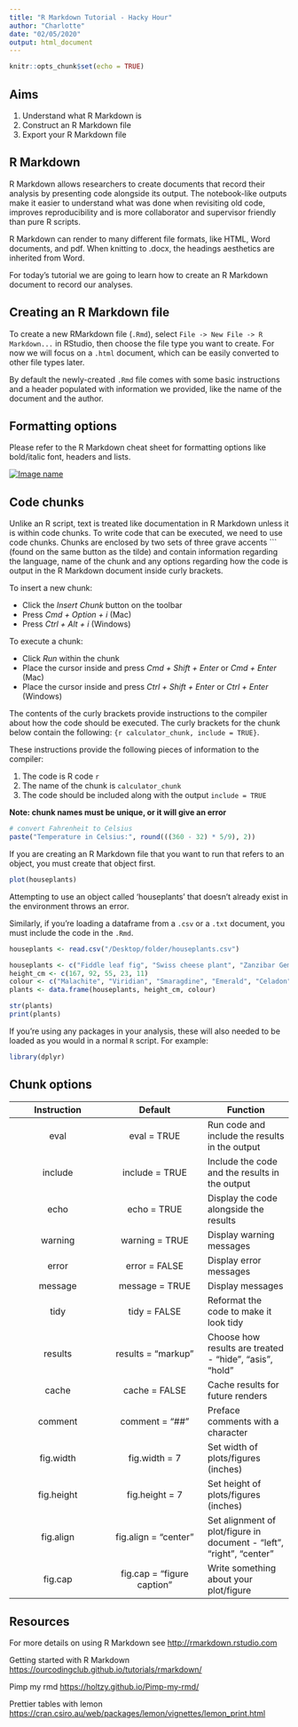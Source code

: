 ```yaml
---
title: "R Markdown Tutorial - Hacky Hour"
author: "Charlotte"
date: "02/05/2020"
output: html_document
---
```


```r
knitr::opts_chunk$set(echo = TRUE)
```

## Aims

  1. Understand what R Markdown is
  2. Construct an R Markdown file
  3. Export your R Markdown file

## R Markdown

R Markdown allows researchers to create documents that record their analysis by presenting code alongside its output. The notebook-like outputs make it easier to understand what was done when revisiting old code, improves reproducibility and is more collaborator and supervisor friendly than pure R scripts.

R Markdown can render to many different file formats, like HTML, Word documents, and pdf. When knitting to .docx, the headings aesthetics are inherited from Word.

For today's tutorial we are going to learn how to create an R Markdown document to record our analyses.

## Creating an R Markdown file

To create a new RMarkdown file (`.Rmd`), select `File -> New File -> R Markdown...` in RStudio, then choose the file type you want to create. For now we will focus on a `.html` document, which can be easily converted to other file types later.

By default the newly-created `.Rmd` file comes with some basic instructions and a header populated with information we provided, like the name of the document and the author.

## Formatting options
Please refer to the R Markdown cheat sheet for formatting options like bold/italic font, headers and lists.

[![Image name](rmd_cheatsheet.png)](https://rstudio.com/wp-content/uploads/2015/02/rmarkdown-cheatsheet.pdf)

## Code chunks
Unlike an R script, text is treated like documentation in R Markdown unless it is within code chunks. To write code that can be executed, we need to use code chunks. Chunks are enclosed by two sets of three grave accents ``` (found on the same button as the tilde) and contain information regarding the language, name of the chunk and any options regarding how the code is output in the R Markdown document inside curly brackets.

To insert a new chunk:

  * Click the *Insert Chunk* button on the toolbar
  * Press *Cmd + Option + i* (Mac)
  * Press *Ctrl + Alt + i* (Windows)
  
To execute a chunk:

  * Click *Run* within the chunk
  * Place the cursor inside and press *Cmd + Shift + Enter* or *Cmd + Enter* (Mac)
  * Place the cursor inside and press *Ctrl + Shift + Enter* or *Ctrl + Enter* (Windows)

The contents of the curly brackets provide instructions to the compiler about how the code should be executed. The curly brackets for the chunk below contain the following: `{r calculator_chunk, include = TRUE}`. 

These instructions provide the following pieces of information to the compiler:

  1. The code is R code `r`
  2. The name of the chunk is `calculator_chunk`
  3. The code should be included along with the output `include = TRUE`

**Note: chunk names must be unique, or it will give an error**

```r
# convert Fahrenheit to Celsius
paste("Temperature in Celsius:", round(((360 - 32) * 5/9), 2))
```


If you are creating an R Markdown file that you want to run that refers to an object, you must create that object first. 
```r
plot(houseplants)
```

Attempting to use an object called 'houseplants' that doesn't already exist in the environment throws an error. 

Similarly, if you're loading a dataframe from a `.csv` or a `.txt` document, you must include the code in the `.Rmd`.

```r
houseplants <- read.csv("/Desktop/folder/houseplants.csv")
```


```r
houseplants <- c("Fiddle leaf fig", "Swiss cheese plant", "Zanzibar Gem", "Chinese Money Plant", "Cactus") 
height_cm <- c(167, 92, 55, 23, 11)
colour <- c("Malachite", "Viridian", "Smaragdine", "Emerald", "Celadon")
plants <- data.frame(houseplants, height_cm, colour)
```

```r
str(plants)
print(plants)
```


If you're using any packages in your analysis, these will also needed to be loaded as you would in a normal `R` script. For example:
```r
library(dplyr)
```


## Chunk options

| Instruction        | Default           | Function  |
|:-------------:|:-------------:| ------------- |
| eval      | eval = TRUE | Run code and include the results in the output |
| include      | include = TRUE      | Include the code and the results in the output |
| echo | echo = TRUE | Display the code alongside the results |
| warning | warning = TRUE | Display warning messages |
| error | error = FALSE | Display error messages |
| message | message = TRUE | Display messages |
| tidy | tidy = FALSE | Reformat the code to make it look tidy |
| results | results = "markup" | Choose how results are treated - "hide", "asis", "hold" |
| cache | cache = FALSE | Cache results for future renders |
| comment | comment = "##" | Preface comments with a character |
| fig.width | fig.width = 7 | Set width of plots/figures (inches) |
| fig.height | fig.height = 7 | Set height of plots/figures (inches) |
| fig.align | fig.align = "center" | Set alignment of plot/figure in document - "left", "right", "center" |
| fig.cap | fig.cap = "figure caption" | Write something about your plot/figure |






## Resources
For more details on using R Markdown see <http://rmarkdown.rstudio.com>

Getting started with R Markdown <https://ourcodingclub.github.io/tutorials/rmarkdown/>

Pimp my rmd <https://holtzy.github.io/Pimp-my-rmd/>

Prettier tables with lemon <https://cran.csiro.au/web/packages/lemon/vignettes/lemon_print.html>